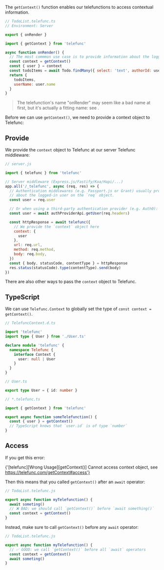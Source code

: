 
The `getContext()` function enables our telefunctions to access contextual information.

```js
// TodoList.telefunc.ts
// Environment: Server

export { onRender }

import { getContext } from 'telefunc'

async function onRender() {
  // The most commmon use case is to provide information about the logged-in user:
  const context = getContext()
  const { user } = context
  const todoItems = await Todo.findMany({ select: 'text', authorId: user.id })
  return {
    todoItems,
    userName: user.name
  }
}
```

> The telefunction's name "onRender" may seem like a bad name at first, but it's actually a fitting name: see <Link href="/event-based" />.

Before we can use `getContext()`, we need to provide a context object to Telefunc:


## Provide

We provide the `context` object to Telefunc at our server Telefunc middleware:

```js
// server.js

import { telefunc } from 'telefunc'

// Server middleware (Express.js/Fastify/Koa/Hapi/...)
app.all('/_telefunc', async (req, res) => {
  // Authentication middlewares (e.g. Passport.js or Grant) usually provide information
  // about the logged-in user on the `req` object.
  const user = req.user

  // Or when using a third-party authentication provider (e.g. Auth0):
  const user = await authProviderApi.getUser(req.headers)

  const httpResponse = await telefunc({
    // We provide the `context` object here
    context: {
      user
    },
    url: req.url,
    method: req.method,
    body: req.body,
  })
  const { body, statusCode, contentType } = httpResponse
  res.status(statusCode).type(contentType).send(body)
})
```

There are also other ways to pass the `context` object to Telefunc.


## TypeScript

We can use `Telefunc.Context` to globally set the type of `const context = getContext()`.

```ts
// TelefuncContext.d.ts

import 'telefunc'
import type { User } from './User.ts'

declare module 'telefunc' {
  namespace Telefunc {
    interface Context {
      user: null | User
    }
  }
}
```
```ts
// User.ts

export type User = { id: number }
```
```ts
// *.telefunc.ts

import { getContext } from 'telefunc'

export async function someTelefunction() {
  const { user } = getContext()
  // TypeScript knows that `user.id` is of type `number`
}
```


## Access

If you get this error:

<CodeBlock lineBreak={true}>{'[telefunc][Wrong Usage][getContext()] Cannot access context object, see https://telefunc.com/getContext#access'}</CodeBlock>

Then this means that you called `getContext()` after an `await` operator:

```js
// TodoList.telefunc.js

export async function myTelefunction() {
  await someting()
  // ❌ BAD: we should call `getContext()` before `await something()`
  const context = getContext()
}
```

Instead, make sure to call `getContext()` before any `await` operator:

```js
// TodoList.telefunc.js

export async function myTelefunction() {
  // ✅ GOOD: we call `getContext()` before all `await` operators
  const context = getContext()
  await someting()
}
```


